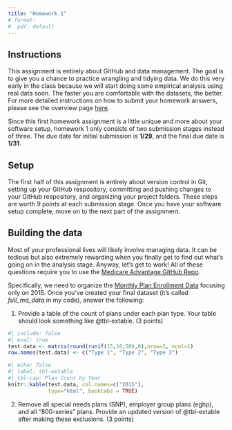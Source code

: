 ```yaml
---
title: "Homework 1"
# format:
#  pdf: default
---
```


## Instructions
This assignment is entirely about GitHub and data management. The goal is to give you a chance to practice wrangling and tidying data. We do this very early in the class because we will start doing some empirical analysis using real data soon. The faster you are comfortable with the datasets, the better. For more detailed instructions on how to submit your homework answers, please see the overview page [here](/assignments/). 

Since this first homework assignment is a little unique and more about your software setup, homework 1 only consists of two submission stages instead of three. The due date for initial submission is **1/29**, and the final due date is **1/31**.

## Setup
The first half of this assignment is entirely about version control in Git, setting up your GitHub respository, committing and pushing changes to your GitHub respository, and organizing your project folders. These steps are worth 9 points at each submission stage. Once you have your software setup complete, move on to the next part of the assignment.


## Building the data
Most of your professional lives will likely involve managing data. It can be tedious but also extremely rewarding when you finally get to find out what's going on in the analysis stage. Anyway, let's get to work! All of these questions require you to use the [Medicare Advantage GitHub Repo](https://github.com/imccart/ma-class).

Specifically, we need to organize the [Monthly Plan Enrollment Data](https://github.com/imccart/ma-class/blob/main/data-code/1_Plan_Data.R) focusing only on 2015. Once you've created your final dataset (it's called *full_ma_data* in my code), answer the following:

1. Provide a table of the count of plans under each plan type. Your table should look something like @tbl-extable. (3 points)

```r
#| include: false
#| eval: true
test.data <- matrix(round(runif(15,10,50),0),nrow=3, ncol=1)
row.names(test.data) <- c("Type 1", "Type 2", "Type 3")
```

```r
#| echo: false
#| label: tbl-extable
#| tbl-cap: Plan Count by Year
knitr::kable(test.data, col.names=c("2015"),
             type="html", booktabs = TRUE)
```

2. Remove all special needs plans (SNP), employer group plans (eghp), and all "800-series" plans. Provide an updated version of @tbl-extable after making these exclusions. (3 points)
 